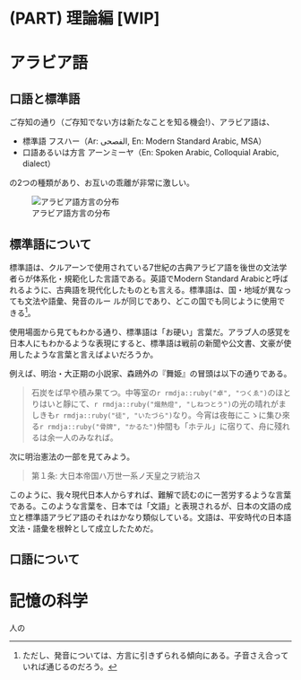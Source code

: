 # (PART) 理論編 [WIP] {.unnumbered}

# アラビア語 {#theory_arabic}

## 口語と標準語 {#coll_n_msn}

ご存知の通り（ご存知でない方は新たなことを知る機会!）、アラビア語は、

-   標準語 フスハー（Ar: الفصحى, En: Modern Standard Arabic, MSA）
-   口語あるいは方言 アーンミーヤ（En: Spoken Arabic, Colloquial Arabic, dialect）

の2つの種類があり、お互いの乖離が非常に激しい。

![アラビア語方言の分布](img/arab_dialects.webp)

## 標準語について {#msn}

標準語は、クルアーンで使用されている7世紀の古典アラビア語を後世の文法学者らが体系化・規範化した言語である。英語でModern Standard Arabicと呼ばれるように、古典語を現代化したものとも言える。標準語は、国・地域が異なっても文法や語彙、発音のルー ルが同じであり、どこの国でも同じように使用できる[^02-theories-1]。

[^02-theories-1]: ただし、発音については、方言に引きずられる傾向にある。子音さえ合っていれば通じるのだろう。

使用場面から見てもわかる通り、標準語は「お硬い」言葉だ。アラブ人の感覚を日本人にもわかるような表現にすると、標準語は戦前の新聞や公文書、文豪が使用したような言葉と言えばよいだろうか。

例えば、明治・大正期の小説家、森鴎外の『舞姫』の冒頭は以下の通りである。

> 石炭をば早や積み果てつ。中等室の`r rmdja::ruby("卓", "つくゑ")`のほとりはいと靜にて、`r rmdja::ruby("熾熱燈", "しねつとう")`の光の晴れがましきも`r rmdja::ruby("徒", "いたづら")`なり。今宵は夜毎にこゝに集ひ來る`r rmdja::ruby("骨牌", "かるた")`仲間も「ホテル」に宿りて、舟に殘れるは余一人のみなれば。

次に明治憲法の一部を見てみよう。

> 第１条: 大日本帝国ハ万世一系ノ天皇之ヲ統治ス

このように、我々現代日本人からすれば、難解で読むのに一苦労するような言葉である。このような言葉を、日本では「文語」と表現されるが、日本の文語の成立と標準語アラビア語のそれはかなり類似している。文語は、平安時代の日本語文法・語彙を根幹として成立したためだ。

## 口語について {#coll}

# 記憶の科学 {#distr_learn}

人の
